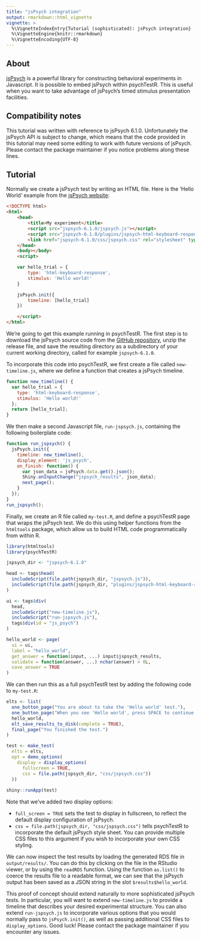 ```yaml
---
title: "jsPsych integration"
output: rmarkdown::html_vignette
vignette: >
  %\VignetteIndexEntry{Tutorial (sophisticated): jsPsych integration}
  %\VignetteEngine{knitr::rmarkdown}
  %\VignetteEncoding{UTF-8}
---
```


## About 

[jsPsych](https://www.jspsych.org/) is a powerful library for constructing 
behavioral experiments in Javascript.
It is possible to embed jsPsych within psychTestR.
This is useful when you want to take advantage of jsPsych's timed 
stimulus presentation facilities.

## Compatibility notes

This tutorial was written with reference to jsPsych 6.1.0.
Unfortunately the jsPsych API is subject to change, which means
that the code provided in this tutorial may need some editing
to work with future versions of jsPsych. Please contact the package maintainer
if you notice problems along these lines.

## Tutorial

Normally we create a jsPsych test by writing an HTML file.
Here is the 'Hello World' example from the 
[jsPsych website](https://www.jspsych.org/tutorials/hello-world/):

``` HTML
<!DOCTYPE html>
<html>
    <head>
        <title>My experiment</title>
        <script src="jspsych-6.1.0/jspsych.js"></script>
        <script src="jspsych-6.1.0/plugins/jspsych-html-keyboard-response.js"></script>
        <link href="jspsych-6.1.0/css/jspsych.css" rel="stylesheet" type="text/css"></link>
    </head>
    <body></body>
    <script>

    var hello_trial = {
        type: 'html-keyboard-response',
        stimulus: 'Hello world!'
    }

    jsPsych.init({
        timeline: [hello_trial]
    })

    </script>
</html>
```

We're going to get this example running in psychTestR.
The first step is to download the jsPsych source code from
the [GitHub repository](https://github.com/jspsych/jsPsych/releases),
unzip the release file,
and save the resulting directory as a subdirectory of your 
current working directory, called for example `jspsych-6.1.0`.

To incorporate this code into psychTestR, we first create a file
called `new-timeline.js`, where we define a function that creates
a jsPsych timeline.

``` js
function new_timeline() {
  var hello_trial = {
    type: 'html-keyboard-response',
    stimulus: 'Hello world!'
  };
  return [hello_trial];
}
```

We then make a second Javascript file, `run-jspsych.js`, containing the following 
boilerplate code:

``` js
function run_jspsych() {
  jsPsych.init({
    timeline: new_timeline(),
    display_element: 'js_psych',
    on_finish: function() {
      var json_data = jsPsych.data.get().json();
      Shiny.onInputChange("jspsych_results", json_data);
      next_page();
    }
  });
}
run_jspsych();
```

Finally, we create an R file called `my-test.R`, 
and define a psychTestR page that wraps the jsPsych test.
We do this using helper functions from the `htmltools` package,
which allow us to build HTML code programmatically from within R.

``` r
library(htmltools)
library(psychTestR)

jspsych_dir <- "jspsych-6.1.0"

head <- tags$head(
  includeScript(file.path(jspsych_dir, "jspsych.js")),
  includeScript(file.path(jspsych_dir, "plugins/jspsych-html-keyboard-response.js"))
)

ui <- tags$div(
  head, 
  includeScript("new-timeline.js"),
  includeScript("run-jspsych.js"),
  tags$div(id = "js_psych")
)

hello_world <- page(
  ui = ui,
  label = "hello_world",
  get_answer = function(input, ...) input$jspsych_results,
  validate = function(answer, ...) nchar(answer) > 0L,
  save_answer = TRUE
)
```

We can then run this as a full psychTestR test by adding
the following code to `my-test.R`:

``` r
elts <- list(
  one_button_page("You are about to take the 'Hello world' test."),
  one_button_page("When you see 'Hello world', press SPACE to continue."),
  hello_world,
  elt_save_results_to_disk(complete = TRUE),
  final_page("You finished the test.")
)

test <- make_test(
  elts = elts,
  opt = demo_options(
    display = display_options(
      fullscreen = TRUE, 
      css = file.path(jspsych_dir, "css/jspsych.css"))
  ))
  
shiny::runApp(test)
```

Note that we've added two display options:

- `full_screen = TRUE` sets the test to display in fullscreen, 
to reflect the default display configuration of jsPsych.
- `css = file.path(jspsych_dir, "css/jspsych.css")`
tells psychTestR to incorporate the default jsPsych style sheet.
You can provide multiple CSS files to this argument if you wish
to incorporate your own CSS styling.

We can now inspect the test results by loading the generated RDS file
in `output/results/`. You can do this by clicking on the file 
in the RStudio viewer, or by using the `readRDS` function.
Using the function `as.list()` to coerce the results file to a readable format,
we can see that the jsPsych output has been saved as a JSON string 
in the slot `$results$hello_world`. 

This proof of concept should extend naturally to more sophisticated 
jsPsych tests. In particular, you will want to extend `new-timeline.js`
to provide a timeline that describes your desired experimental structure.
You can also extend `run-jspsych.js` to incorporate various options that 
you would normally pass to `jsPsych.init()`,
as well as passing additional CSS files to `display_options`.
Good luck! Please contact the package maintainer if you encounter 
any issues.
